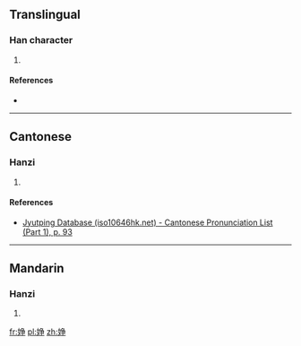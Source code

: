 ==Translingual==

===Han character===
{{Han char|rn=38|rad=女|as=08|sn=11|four=|canj=女月尸木 (VBSD), 女弓尸木 (VNSD)|ids=⿰[[女]][[争]]}}

# {{defn|Han|sort=女08}}

====References====
* {{Han ref|kx=0264.330|dkj=06417|dj=0531.250|hdz=21060.020|uh=5A59|ud=23129}}

----

==Cantonese==

===Hanzi===
{{yue-hanzi|jyut=[[zing6]]|y=jing6}}

# {{defn|lang=yue|sort=女08}}

====References====
* [http://www.iso10646hk.net/jp/document/download.jsp Jyutping Database (iso10646hk.net) - Cantonese Pronunciation List (Part 1), p. 93]

----

==Mandarin==

===Hanzi===
{{cmn-hanzi|pin=[[jìng]] ([[jing4]]), [[wān]] ([[wan1]])|wg=ching<sup>4</sup>, wan<sup>1</sup>}}

# {{defn|lang=cmn|sort=女08}}

[[fr:婙]]
[[pl:婙]]
[[zh:婙]]